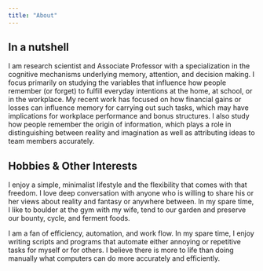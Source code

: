 ```yaml
---
title: "About"
---
```



:::{#hero-heading}

:::

## In a nutshell

I am research scientist and Associate Professor with a specialization in the cognitive mechanisms underlying memory, attention, and decision making. I focus primarily on studying the variables that influence how people remember (or forget) to fulfill everyday intentions at the home, at school, or in the workplace. My recent work has focused on how financial gains or losses can influence memory for carrying out such tasks, which may have implications for workplace performance and bonus structures. I also study how people remember the origin of information, which plays a role in distinguishing between reality and imagination as well as attributing ideas to team members accurately.

## Hobbies & Other Interests

I enjoy a simple, minimalist lifestyle and the flexibility that comes with that freedom. I love deep conversation with anyone who is willing to share his or her views about reality and fantasy or anywhere between. In my spare time, I like to boulder at the gym with my wife, tend to our garden and preserve our bounty, cycle, and ferment foods.

I am a fan of efficiency, automation, and work flow. In my spare time, I enjoy writing scripts and programs that automate either annoying or repetitive tasks for myself or for others. I believe there is more to life than doing manually what computers can do more accurately and efficiently.

